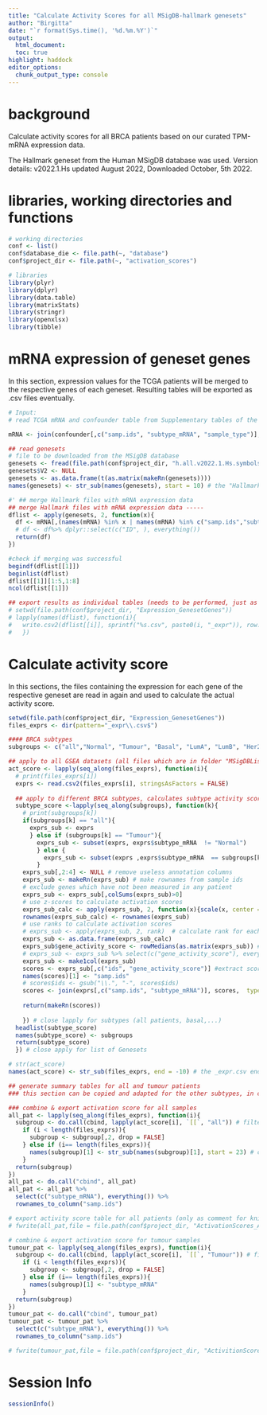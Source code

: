 ---
title: "Calculate Activity Scores for all MSigDB-hallmark genesets"
author: "Birgitta"
date: "`r format(Sys.time(), '%d.%m.%Y')`"
output:
  html_document:
  toc: true
highlight: haddock
editor_options: 
  chunk_output_type: console
---
# background
Calculate activity scores for all BRCA patients based on our curated TPM-mRNA expression data.

The Hallmark geneset from the Human MSigDB database was used. Version details:  v2022.1.Hs updated August 2022, Downloaded October, 5th 2022.

# libraries, working directories and functions
```{r libs_wd_fcts, message=FALSE, warning=FALSE}

# working directories
conf <- list()
conf$database_die <- file.path(~, "database")
conf$project_dir <- file.path(~, "activation_scores")

# libraries
library(plyr)
library(dplyr)
library(data.table)
library(matrixStats)
library(stringr)
library(openxlsx)
library(tibble)

```


# mRNA expression of geneset genes
In this section, expression values for the TCGA patients will be merged to the respective genes of each geneset. Resulting tables will be exported as .csv files eventually. 

```{r}
# Input: 
# read TCGA mRNA and confounder table from Supplementary tables of the manuscript. Only use those patients for further analysis, which are contained in the confounder table. 

mRNA <- join(confounder[,c("samp.ids", "subtype_mRNA", "sample_type")], mRNAtpm, by = "samp.ids", type = "inner")

## read genesets 
# file to be downloaded from the MSigDB database
genesets <- fread(file.path(conf$project_dir, "h.all.v2022.1.Hs.symbols.gmt"), sep = "\t", fill = TRUE, header= FALSE, data.table = FALSE) # read gmt file containing gene sets of interest here (gmt files can be downloaded from MSigDB. It's ok, to copy different lines in one file and rename it. )
genesets$V2 <- NULL
genesets <- as.data.frame(t(as.matrix(makeRn(genesets))))
names(genesets) <- str_sub(names(genesets), start = 10) # the "Hallmarks" pre-fix is cut of here from all geneset names to keep names a bit shorter. Optional step. 

#' ## merge Hallmark files with mRNA expression data
## merge Hallmark files with mRNA expression data -----
dflist <- apply(genesets, 2, function(x){
  df <- mRNA[,(names(mRNA) %in% x | names(mRNA) %in% c("samp.ids","subtype_mRNA","sample_type",	"ids"))]
  # df <- df%>% dplyr::select(c("ID", ), everything())
  return(df)
})

#check if merging was successful
begindf(dflist[[1]])
beginlist(dflist)
dflist[[1]][1:5,1:8]
ncol(dflist[[1]])

## export results as individual tables (needs to be performed, just as comment here to prevent problems while knitting the document)
# setwd(file.path(conf$project_dir, "Expression_GenesetGenes"))
# lapply(names(dflist), function(i){
#   write.csv2(dflist[[i]], sprintf("%s.csv", paste0(i, "_expr")), row.names = FALSE)
#   })

```


# Calculate activity score
In this sections, the files containing the expression for each gene of the respective geneset are read in again and used to calculate the actual activity score. 

```{r}
setwd(file.path(conf$project_dir, "Expression_GenesetGenes"))
files_exprs <- dir(pattern="_expr\\.csv$")

#### BRCA subtypes
subgroups <- c("all","Normal", "Tumour", "Basal", "LumA", "LumB", "Her2", "Normal_like")

## apply to all GSEA datasets (all files which are in folder "MSigDBListen")
act_score <- lapply(seq_along(files_exprs), function(i){
  # print(files_exprs[i])
  exprs <- read.csv2(files_exprs[i], stringsAsFactors = FALSE)
  
  ## apply to different BRCA subtypes, calculates subtype activity scores which strongly reflect the number of patients within a subtype
  subtype_score <-lapply(seq_along(subgroups), function(k){
    # print(subgroups[k])
    if(subgroups[k] == "all"){
      exprs_sub <- exprs
      } else if (subgroups[k] == "Tumour"){
        exprs_sub <- subset(exprs, exprs$subtype_mRNA  != "Normal")
        } else {
          exprs_sub <- subset(exprs ,exprs$subtype_mRNA  == subgroups[k])
        }
    exprs_sub[,2:4] <- NULL # remove useless annotation columns
    exprs_sub <- makeRn(exprs_sub) # make rownames from sample ids
    # exclude genes which have not been measured in any patient
    exprs_sub <- exprs_sub[,colSums(exprs_sub)>0]
    # use z-scores to calculate activation scores
    exprs_sub_calc <- apply(exprs_sub, 2, function(x){scale(x, center = TRUE, scale = TRUE)})
    rownames(exprs_sub_calc) <- rownames(exprs_sub)
    # use ranks to calculate activation scores
    # exprs_sub <- apply(exprs_sub, 2, rank)  # calculate rank for each patient for each gene -> each genes has values between 1 and number of patients
    exprs_sub <- as.data.frame(exprs_sub_calc)
    exprs_sub$gene_activity_score <- rowMedians(as.matrix(exprs_sub)) # calculate median rank for each patient --> = activity score
    # exprs_sub <- exprs_sub %>% select(c("gene_activity_score"), everything())
    exprs_sub <- make1col(exprs_sub)
    scores <- exprs_sub[,c("ids", "gene_activity_score")] #extract score information
    names(scores)[1] <- "samp.ids"
    # scores$ids <- gsub("\\.", "-", scores$ids)
    scores <- join(exprs[,c("samp.ids", "subtype_mRNA")], scores,  type = "right", by = "samp.ids")
     
    return(makeRn(scores))
    
    }) # close lapply for subtypes (all patients, basal,...)
  headlist(subtype_score)
  names(subtype_score) <- subgroups
  return(subtype_score)
  }) # close apply for list of Genesets

# str(act_score)
names(act_score) <- str_sub(files_exprs, end = -10) # the _expr.csv ending of the files is cut of here for meaningful naming of the activation scores

## generate summary tables for all and tumour patients 
### this section can be copied and adapted for the other subtypes, in case one of those is of interest. 

### combine & export activation score for all samples
all_pat <- lapply(seq_along(files_exprs), function(i){
  subgroup <- do.call(cbind, lapply(act_score[i], `[[`, "all")) # filter for dataframes named "all" in nested list --> exchange to subtype of interest if needed. 
    if (i < length(files_exprs)){
      subgroup <- subgroup[,2, drop = FALSE]
    } else if (i== length(files_exprs)){
      names(subgroup)[1] <- str_sub(names(subgroup)[1], start = 23) # cut off the dataset name in front of the subtype_mRNA
    }
  return(subgroup)
})
all_pat <- do.call("cbind", all_pat)
all_pat <- all_pat %>%
  select(c("subtype_mRNA"), everything()) %>%
  rownames_to_column("samp.ids")

# export activity score table for all patients (only as comment for knitting, do perform this step otherwise)
# fwrite(all_pat,file = file.path(conf$project_dir, "ActivationScores_AllSamp.csv"), sep = ";", dec = ",", row.names = FALSE)

# combine & export activation score for tumour samples
tumour_pat <- lapply(seq_along(files_exprs), function(i){
  subgroup <- do.call(cbind, lapply(act_score[i], `[[`, "Tumour")) # filter for dataframes named "Tumour" in nested list
    if (i < length(files_exprs)){
      subgroup <- subgroup[,2, drop = FALSE]
    } else if (i== length(files_exprs)){
      names(subgroup)[1] <- "subtype_mRNA"
    }
  return(subgroup)
})
tumour_pat <- do.call("cbind", tumour_pat)
tumour_pat <- tumour_pat %>%
  select(c("subtype_mRNA"), everything()) %>%
  rownames_to_column("samp.ids")

# fwrite(tumour_pat,file = file.path(conf$project_dir, "ActivitionScores_TumourSamp.csv"), sep = ";", dec = ",", row.names = FALSE)

```


# Session Info
```{r}
sessionInfo()
```
